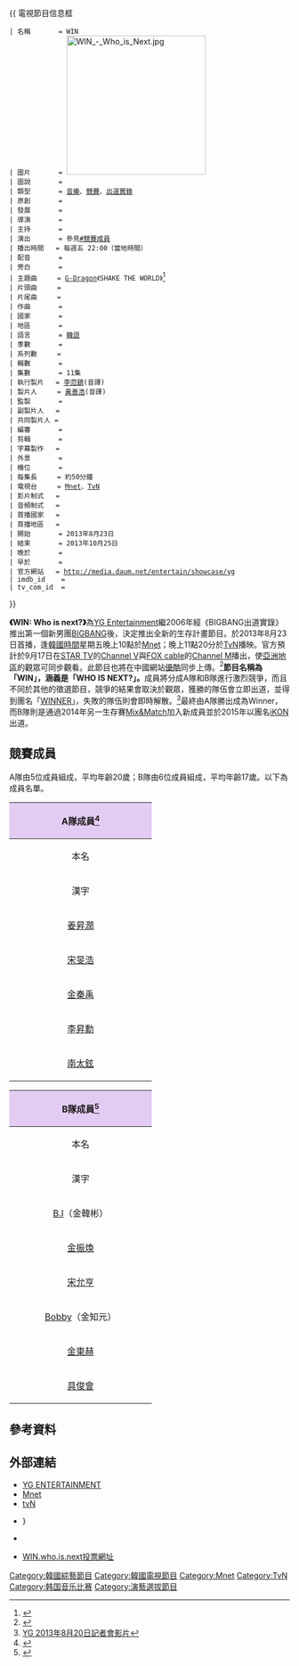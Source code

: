 {{主条目消歧义|"win"也可能指[[Microsoft_Windows|Microsoft Windows]]。}}
{{Refimprove|time=2021-12-30T08:46:05+00:00}}
{{ 電視節目信息框
 | 名稱       = WIN
 | 圖片       = [[File:WIN_-_Who_is_Next.jpg|250px]]
 | 圖說       =
 | 類型       = [[音樂|音樂]]、[[競賽|競賽]]、[[出道實錄|出道實錄]]
 | 原創       = {{KOR}}
 | 發展       = 
 | 導演       = 
 | 主持       =
 | 演出       = 參見[[#競賽成員|#競賽成員]]
 | 播出時間   = 每週五 22:00（當地時間）
 | 配音       =
 | 旁白       =
 | 主題曲     = [[G-Dragon|G-Dragon]]《SHAKE THE WORLD》<ref>{{cite news | language = ko | author =  | coauthors =  | url = http://www.ygfamily.com/network/Network_Info.asp?IDX=2780&Page=1&n2PageSize=9&LANGDIV=E | title = 文中提及將使用GD新專輯的Intro作為主題曲 | publisher = YG Entertainment | pages =  | date = 2013-08-16 | accessdate =  | archive-date = 2013-10-13 | archive-url = https://web.archive.org/web/20131013151216/http://www.ygfamily.com/network/Network_Info.asp?IDX=2780&Page=1&n2PageSize=9&LANGDIV=E }}</ref>
 | 片頭曲     = 
 | 片尾曲     = 
 | 作曲       =
 | 國家       = {{KOR}}
 | 地區       =
 | 語言       = [[韓語|韓語]]
 | 季數       = 
 | 系列數     =
 | 輯數       =
 | 集數       = 11集
 | 執行製片   = [[李范鎮|李范鎮]](音譯)
 | 製片人     = [[黃善浩|黃善浩]](音譯)
 | 監製       = 
 | 副製片人   = 
 | 共同製片人 =
 | 編審       = 
 | 剪輯       =
 | 字幕製作   =
 | 外景       =
 | 機位       =
 | 每集長     = 約50分鐘
 | 電視台     = [[Mnet_Media|Mnet]]、[[TVN|TvN]]
 | 影片制式   =
 | 音頻制式   = 
 | 首播國家   = {{韓國}}
 | 首播地區   = {{韓國}}
 | 開始       = 2013年8月23日
 | 結束       = 2013年10月25日	
 | 晚於       =
 | 早於       =
 | 官方網站   = http://media.daum.net/entertain/showcase/yg
 | imdb_id    =
 | tv_com_id  =
}}

'''《WIN: Who is next?》'''為[[YG娛樂|YG Entertainment]]繼2006年經《BIGBANG出道實錄》推出第一個新男團[[BIGBANG|BIGBANG]]後，決定推出全新的生存計畫節目。於2013年8月23日首播，逢[[韓國時間|韓國時間]]星期五晚上10點於[[Mnet_Media|Mnet]]；晚上11點20分於[[TVN|TvN]]播映。官方預計於9月17日在[[STAR_TV|STAR TV]]的[[Channel_V|Channel V]]與[[FOX_cable|FOX cable]]的[[Channel_M|Channel M]]播出，使[[亞洲地區|亞洲地區]]的觀眾可同步觀看。此節目也將在中國網站[[優酷|優酷]]同步上傳。<ref>{{cite news | language = zh | author = D.W | coauthors =  | url = http://kpopn.com/2013/08/21/189127/ | title = YG 新團節目亞洲各國播出 | publisher = Kpopn | pages =  | date = 2013-08-21 | accessdate =  | archive-url = https://web.archive.org/web/20130827234619/http://kpopn.com/2013/08/21/189127/ | archive-date = 2013-08-27 | dead-url = yes }}</ref>'''節目名稱為「WIN」，涵義是「WHO IS NEXT?」。'''成員將分成A隊和B隊進行激烈競爭，而且不同於其他的徵選節目，競爭的結果會取決於觀眾，獲勝的隊伍會立即出道，並得到團名「[[WINNER|WINNER]]」，失敗的隊伍則會即時解散。<ref>[http://www.youtube.com/watch?v=ZQxuXPJCNLU&feature=youtu.be YG 2013年8月20日記者會影片]</ref>最終由A隊勝出成為Winner，而B隊則是通過2014年另一生存賽[[MIX_&_MATCH|Mix&Match]]加入新成員並於2015年以團名[[iKON|iKON]]出道。

== 競賽成員 ==
A隊由5位成員組成，平均年齡20歲；B隊由6位成員組成，平均年齡17歲。以下為成員名單。


{| class="wikitable" width="72%"
|- style="background:#E3CCF4; text-align:center;"
! colspan="6" style="background:#E3CCF4;"|A隊成員<ref>{{Cite web |url=https://www.facebook.com/photo.php?fbid=529920267080875&set=a.158039740935598.40979.156734217732817&type=1&relevant_count=1 |title=A隊成員資料 |access-date=2013-08-21 |archive-date=2019-02-18 |archive-url=https://web.archive.org/web/20190218083240/https://www.facebook.com/photo.php?fbid=529920267080875&set=a.158039740935598.40979.156734217732817&type=1&relevant_count=1 }}</ref>
|- style="color:black ;"
! colspan=3 align="center" width="240"|本名
! rowspan=2 align="center" width="180"|出生日期
! rowspan=2 align="center" width="52"|職位
|-
! align="center" width="60"| 漢字
! align="center" width="60"| 諺文
! align="center" width="120"|羅馬拼音
|- 
|style="text-align:center"|[[姜昇潤|姜昇潤]]
|style="text-align:center"|강승윤
|style="text-align:center"|Kang Seung Yoon
|style="text-align:center"|{{Birth date and age |1994|1|21}}
|style="text-align:center"|隊長、Vocal
|-
|style="text-align:center"|[[宋旻浩|宋旻浩]]
|style="text-align:center"|송민호
|style="text-align:center"|Song Min Ho
|style="text-align:center"|{{Birth date and age |1993|3|30}}
|style="text-align:center"|Rapper
|-
|style="text-align:center"|[[金秦禹|金秦禹]]
|style="text-align:center"|김진우
|style="text-align:center"|Kim Jin Woo
|style="text-align:center"|{{Birth date and age |1991|9|26}}
|style="text-align:center"|Vocal 
|- 
|style="text-align:center"|[[李昇勳|李昇勳]]
|style="text-align:center"|이승훈
|style="text-align:center"|Lee Seung Hoon
|style="text-align:center"|{{Birth date and age |1992|1|11}}
|style="text-align:center"|Rapper
|- 
|style="text-align:center"|[[南太鉉|南太鉉]]
|style="text-align:center"|남태현
|style="text-align:center"|Nam Tae Hyun
|style="text-align:center"|{{Birth date and age |1994|5|10}}
|style="text-align:center"|Vocal
|}

{| class="wikitable" width="72%" 
|- style="background:#E3CCF4; text-align:center;"
! colspan="5" style="background:#E3CCF4;"|B隊成員<ref>{{Cite web |url=https://www.facebook.com/photo.php?fbid=529913193748249&set=a.158039740935598.40979.156734217732817&type=1&relevant_count=1 |title=B隊成員資料 |access-date=2013-08-21 |archive-date=2019-02-18 |archive-url=https://web.archive.org/web/20190218083240/https://www.facebook.com/photo.php?fbid=529913193748249&set=a.158039740935598.40979.156734217732817&type=1&relevant_count=1 }}</ref>
|- style="color:black ;"
! colspan=3 align="center" width="240"|本名
! rowspan=2 align="center" width="180"|出生日期
! rowspan=2 align="center" width="52"|職位
|-
! align="center" width="60"| 漢字
! align="center" width="80"| 諺文
! align="center" width="100"|羅馬拼音
|- 
|style="text-align:center"|[[B.I|B.I]]（金韓彬）
|style="text-align:center"|비아이（김한빈）
|style="text-align:center"|Kim Han Bin
|style="text-align:center"|{{Birth date and age |1996|10|22}}
|style="text-align:center"|隊長、Rapper
|-
|style="text-align:center"|[[金振煥|金振煥]]
|style="text-align:center"|김진환
|style="text-align:center"|Kim Jin Hwan
|style="text-align:center"|{{Birth date and age |1994|2|7}}
|style="text-align:center"|Vocal
|-  
|style="text-align:center"|[[宋允亨|宋允亨]]
|style="text-align:center"|송윤형
|style="text-align:center"|Song Yun Hyeong
|style="text-align:center"|{{Birth date and age |1995|2|8}}
|style="text-align:center"|Vocal
|- 
|style="text-align:center"|[[金知元_(饒舌者)|Bobby]]（金知元）
|style="text-align:center"|바비（김지원）
|style="text-align:center"|Kim Ji Won
|style="text-align:center"|{{Birth date and age |1995|12|21}}
|style="text-align:center"|Rapper
|-
|style="text-align:center"|[[金東赫|金東赫]]
|style="text-align:center"|김동혁
|style="text-align:center"|Kim Dong Hyuk
|style="text-align:center"|{{Birth date and age |1997|1|3}}
|style="text-align:center"|Vocal
|-
|style="text-align:center"|[[具俊會|具俊會]]
|style="text-align:center"|구준회
|style="text-align:center"|Koo Jun Hoe
|style="text-align:center"|{{Birth date and age |1997|3|31}}
|style="text-align:center"|Vocal
|}

== 參考資料 ==
{{reflist}}
== 外部連結 ==
* [http://www.ygfamily.com/ YG ENTERTAINMENT]{{Wayback|url=http://www.ygfamily.com/ |date=20170611015750 }}
* [https://web.archive.org/web/20130328034558/http://mwave.interest.me/index.m Mnet]
* [http://ch.interest.me/tvn tvN] {{Wayback|url=http://ch.interest.me/tvn |date=20161116073553 }}
* {{Facebook|WIN.who.is.next|WIN : Who Is Next}} {{ko}}}
* {{official|drama.videoland.com.tw/channel/merry/about.asp Daum}} {{ko}}
* [http://media.daum.net/entertain/showcase/yg/poll  WIN.who.is.next投票網址] {{Wayback|url=http://media.daum.net/entertain/showcase/yg/poll |date=20150515060659 }}{{ko}}

{{WINNER}}
{{IKON}}
{{TvN}}

[[Category:韓國綜藝節目|Category:韓國綜藝節目]]
[[Category:韓國電視節目|Category:韓國電視節目]]
[[Category:Mnet|Category:Mnet]]
[[Category:TvN|Category:TvN]]
[[Category:韩国音乐比赛|Category:韩国音乐比赛]]
[[Category:演藝選拔節目|Category:演藝選拔節目]]